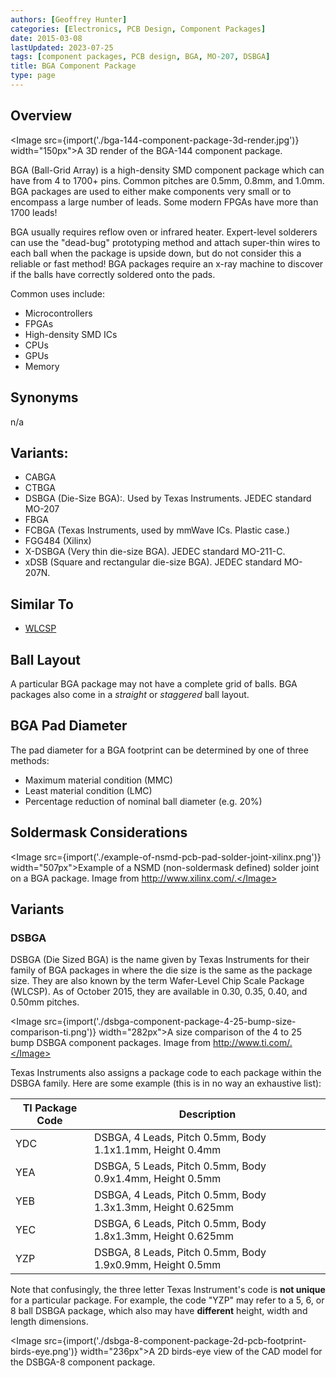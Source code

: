 ```yaml
---
authors: [Geoffrey Hunter]
categories: [Electronics, PCB Design, Component Packages]
date: 2015-03-08
lastUpdated: 2023-07-25
tags: [component packages, PCB design, BGA, MO-207, DSBGA]
title: BGA Component Package
type: page
---
```



## Overview

<Image src={import('./bga-144-component-package-3d-render.jpg')} width="150px">A 3D render of the BGA-144 component package.</Image>

BGA (Ball-Grid Array) is a high-density SMD component package which can have from 4 to 1700+ pins. Common pitches are 0.5mm, 0.8mm, and 1.0mm. BGA packages are used to either make components very small or to encompass a large number of leads. Some modern FPGAs have more than 1700 leads!

BGA usually requires reflow oven or infrared heater. Expert-level solderers can use the "dead-bug" prototyping method and attach super-thin wires to each ball when the package is upside down, but do not consider this a reliable or fast method! BGA packages require an x-ray machine to discover if the balls have correctly soldered onto the pads.

Common uses include:

* Microcontrollers
* FPGAs
* High-density SMD ICs
* CPUs
* GPUs
* Memory

## Synonyms

n/a

## Variants:

* CABGA
* CTBGA
* DSBGA (Die-Size BGA):. Used by Texas Instruments. JEDEC standard MO-207
* FBGA
* FCBGA (Texas Instruments, used by mmWave ICs. Plastic case.)
* FGG484 (Xilinx)
* X-DSBGA (Very thin die-size BGA). JEDEC standard MO-211-C.
* xDSB (Square and rectangular die-size BGA). JEDEC standard MO-207N.

## Similar To

* [WLCSP](/pcb-design/component-packages/wlcsp-component-package/)

## Ball Layout

A particular BGA package may not have a complete grid of balls. BGA packages also come in a _straight_ or _staggered_ ball layout.

## BGA Pad Diameter

The pad diameter for a BGA footprint can be determined by one of three methods:

* Maximum material condition (MMC)
* Least material condition (LMC)
* Percentage reduction of nominal ball diameter (e.g. 20%)

## Soldermask Considerations

<Image src={import('./example-of-nsmd-pcb-pad-solder-joint-xilinx.png')} width="507px">Example of a NSMD (non-soldermask defined) solder joint on a BGA package. Image from http://www.xilinx.com/.</Image>

## Variants

### DSBGA

DSBGA (Die Sized BGA) is the name given by Texas Instruments for their family of BGA packages in where the die size is the same as the package size. They are also known by the term Wafer-Level Chip Scale Package (WLCSP). As of October 2015, they are available in 0.30, 0.35, 0.40, and 0.50mm pitches. 

<Image src={import('./dsbga-component-package-4-25-bump-size-comparison-ti.png')} width="282px">A size comparison of the 4 to 25 bump DSBGA component packages. Image from http://www.ti.com/.</Image>

Texas Instruments also assigns a package code to each package within the DSBGA family. Here are some example (this is in no way an exhaustive list):

<table>
  <thead>
    <tr>
      <th>TI Package Code</th>
      <th>Description</th>
    </tr>
  </thead>
  <tbody>
    <tr>
      <td>YDC</td>
      <td>DSBGA, 4 Leads, Pitch 0.5mm, Body 1.1x1.1mm, Height 0.4mm</td>
    </tr>
    <tr>
      <td>YEA</td>
      <td>DSBGA, 5 Leads, Pitch 0.5mm, Body 0.9x1.4mm, Height 0.5mm</td>
    </tr>
    <tr>
      <td>YEB</td>
      <td>DSBGA, 4 Leads, Pitch 0.5mm, Body 1.3x1.3mm, Height 0.625mm</td>
    </tr>
    <tr>
      <td>YEC</td>
      <td>DSBGA, 6 Leads, Pitch 0.5mm, Body 1.8x1.3mm, Height 0.625mm</td>
    </tr>
    <tr>
      <td>YZP</td>
      <td>DSBGA, 8 Leads, Pitch 0.5mm, Body 1.9x0.9mm, Height 0.5mm</td>
    </tr>
  </tbody>
</table>

Note that confusingly, the three letter Texas Instrument's code is **not unique** for a particular package. For example, the code "YZP" may refer to a 5, 6, or 8 ball DSBGA package, which also may have **different** height, width and length dimensions. 

<Image src={import('./dsbga-8-component-package-2d-pcb-footprint-birds-eye.png')} width="236px">A 2D birds-eye view of the CAD model for the DSBGA-8 component package.</Image>
